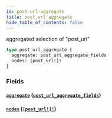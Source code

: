 ```yaml
---
id: post-url-aggregate
title: post_url_aggregate
hide_table_of_contents: false
---
```


aggregated selection of "post_url"

```graphql
type post_url_aggregate {
  aggregate: post_url_aggregate_fields
  nodes: [post_url!]!
}
```

### Fields

#### [`aggregate`](#) ([`post_url_aggregate_fields`](/07-graphql/objects/post-url-aggregate-fields))

#### [`nodes`](#) ([`[post_url!]!`](/07-graphql/objects/post-url))
